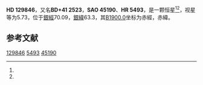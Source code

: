 {{Starbox begin
| name = HD 129846
}}
{{Starbox observe
| epoch = [[J2000.0|J2000.0]]
| constell = {{星座名待查}}<ref name=SIMBAD>{{cite web
 | url=http://simbad.u-strasbg.fr/simbad/sim-id?Ident=HR+5493
 | title =Pulsating variable Star
 | publisher=Centre de Données astronomiques de Strasbourg
 | work=SIMBAD
 | accessdate=2012-07-13}}</ref><ref name=DATA>{{cite web
 | url=http://vizier.u-strasbg.fr/viz-bin/VizieR-5?-out.add=.&-source=5050&-corr=PK=HR&-out.max=9999&HR=5493
 | title=VizieR Detailed Page
 | accessdate=2012-07-13
 | archive-date=2016-03-05
 | archive-url=https://web.archive.org/web/20160305210137/http://vizier.u-strasbg.fr/viz-bin/VizieR-5?-out.add=.&-source=5050&-corr=PK=HR&-out.max=9999&HR=5493
 | dead-url=no
 }}</ref>
| 星官 = 
| ra = {{RA|14|43|44.4}}<ref name=SIMBAD /><ref name=DATA />
| dec = {{DEC|+40|27|33}}<ref name=SIMBAD /><ref name=DATA />
| appmag_v = 5.73<ref name=SIMBAD /><ref name=DATA />
}}
{{Starbox character
| class = K4III<ref name=SIMBAD /><ref name=DATA />
| b-v = 1.39<ref name=SIMBAD /><ref name=DATA />
| u-b = <ref name=SIMBAD /><ref name=DATA />
| r-i = <ref name=SIMBAD /><ref name=DATA />
| variable = 
}}
{{Starbox astrometry
| radial_v = 
| prop_mo_ra = 13
| parallax = 
| p_error = 
}}
{{Starbox catalog
| names =BD+41 2523，[[SAO星表|SAO]] 45190，[[HD星表|HD]] 129846，[[HR星表|HR]] 5493}}
{{Starbox reference |Simbad=HR+5493}}
{{Starbox end}}

'''HD 129846'''，又名'''BD+41 2523'''，'''SAO 45190'''、'''HR 5493'''，是一颗恒星<ref name=SIMBAD /><ref name=DATA />，视星等为5.73，位于[[銀道座標系|銀經]]70.09，[[銀道座標系|銀緯]]63.3，其[[B1900.0|B1900.0]]坐标为赤經{{RA|14|39|51.6}}，赤緯{{DEC|+40|63.3|56}}。

== 参考文献 ==
{{reflist}}

{{star-stub}}

[[Category:HD和HDE天體|129846]]
[[Category:HR天體|5493]]
[[Category:SAO天體|45190]]
